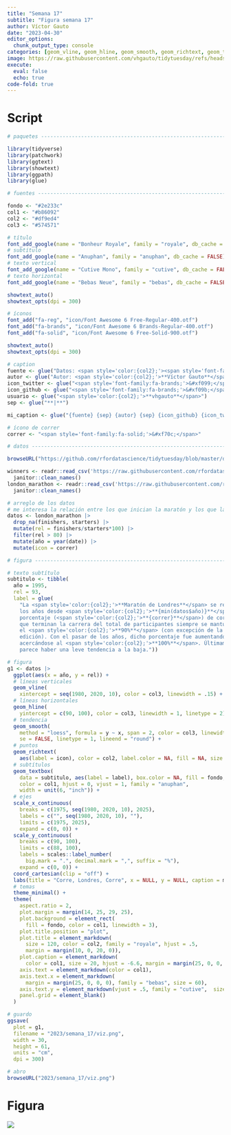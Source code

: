 ```yaml
---
title: "Semana 17"
subtitle: "Figura semana 17"
author: Víctor Gauto
date: "2023-04-30"
editor_options:
  chunk_output_type: console
categories: [geom_vline, geom_hline, geom_smooth, geom_richtext, geom_textbox]
image: https://raw.githubusercontent.com/vhgauto/tidytuesday/refs/heads/main/2023/semana_17/viz.png
execute:
  eval: false
  echo: true
code-fold: true
---
```



# Script

```r

# paquetes ----------------------------------------------------------------

library(tidyverse)
library(patchwork)
library(ggtext)
library(showtext)
library(ggpath)
library(glue)

# fuentes -----------------------------------------------------------------

fondo <- "#2e233c"
col1 <- "#b86092"
col2 <- "#df9ed4"
col3 <- "#574571"

# título
font_add_google(name = "Bonheur Royale", family = "royale", db_cache = FALSE)
# subtítulo
font_add_google(name = "Anuphan", family = "anuphan", db_cache = FALSE)
# texto vertical
font_add_google(name = "Cutive Mono", family = "cutive", db_cache = FALSE)
# texto horizontal
font_add_google(name = "Bebas Neue", family = "bebas", db_cache = FALSE)

showtext_auto()
showtext_opts(dpi = 300)

# íconos
font_add("fa-reg", "icon/Font Awesome 6 Free-Regular-400.otf")
font_add("fa-brands", "icon/Font Awesome 6 Brands-Regular-400.otf")
font_add("fa-solid", "icon/Font Awesome 6 Free-Solid-900.otf")

showtext_auto()
showtext_opts(dpi = 300)

# caption
fuente <- glue("Datos: <span style='color:{col2};'><span style='font-family:mono;'>{{<b>tidytuesdayR</b>}}</span> semana 17</span>")
autor <- glue("Autor: <span style='color:{col2};'>**Víctor Gauto**</span>")
icon_twitter <- glue("<span style='font-family:fa-brands;'>&#xf099;</span>")
icon_github <- glue("<span style='font-family:fa-brands;'>&#xf09b;</span>")
usuario <- glue("<span style='color:{col2};'>**vhgauto**</span>")
sep <- glue("**|**")

mi_caption <- glue("{fuente} {sep} {autor} {sep} {icon_github} {icon_twitter} {usuario}")

# ícono de correr
correr <- "<span style='font-family:fa-solid;'>&#xf70c;</span>"

# datos -------------------------------------------------------------------

browseURL("https://github.com/rfordatascience/tidytuesday/blob/master/data/2023/2023-04-25/readme.md")

winners <- readr::read_csv('https://raw.githubusercontent.com/rfordatascience/tidytuesday/master/data/2023/2023-04-25/winners.csv') |> 
  janitor::clean_names()
london_marathon <- readr::read_csv('https://raw.githubusercontent.com/rfordatascience/tidytuesday/master/data/2023/2023-04-25/london_marathon.csv') |> 
  janitor::clean_names()

# arreglo de los datos
# me interesa la relación entre los que inician la maratón y los que la terminan
datos <- london_marathon |> 
  drop_na(finishers, starters) |> 
  mutate(rel = finishers/starters*100) |> 
  filter(rel > 80) |> 
  mutate(año = year(date)) |> 
  mutate(icon = correr)

# figura ------------------------------------------------------------------

# texto subtítulo
subtitulo <- tibble(
  año = 1995,
  rel = 93,
  label = glue(
    "La <span style='color:{col2};'>**Maratón de Londres**</span> se realiza todos 
    los años desde <span style='color:{col2};'>**{min(datos$año)}**</span>. El 
    porcentaje (<span style='color:{col2};'>**{correr}**</span>) de corredores 
    que terminan la carrera del total de participantes siempre se mantuvo sobre 
    el <span style='color:{col2};'>**90%**</span> (con excepción de la primera 
    edición). Con el pasar de los años, dicho porcentaje fue aumentando, 
    acercándose al <span style='color:{col2};'>**100%**</span>. Últimamente 
    parece haber una leve tendencia a la baja."))

# figura
g1 <- datos |> 
  ggplot(aes(x = año, y = rel)) +
  # líneas verticales
  geom_vline(
    xintercept = seq(1980, 2020, 10), color = col3, linewidth = .15) +
  # líneas horizontales
  geom_hline(
    yintercept = c(90, 100), color = col3, linewidth = 1, linetype = 2) +
  # tendencia
  geom_smooth(
    method = "loess", formula = y ~ x, span = 2, color = col3, linewidth = .5,
    se = FALSE, linetype = 1, lineend = "round") +
  # puntos
  geom_richtext(
    aes(label = icon), color = col2, label.color = NA, fill = NA, size = 9) +
  # subtítulos
  geom_textbox(
    data = subtitulo, aes(label = label), box.color = NA, fill = fondo, size = 9,
    color = col1, hjust = 0, vjust = 1, family = "anuphan", 
    width = unit(6, "inch")) +
  # ejes
  scale_x_continuous(
    breaks = c(1975, seq(1980, 2020, 10), 2025),
    labels = c("", seq(1980, 2020, 10), ""),
    limits = c(1975, 2025),
    expand = c(0, 0)) +
  scale_y_continuous(
    breaks = c(90, 100),
    limits = c(88, 100),
    labels = scales::label_number(
      big.mark = ".", decimal.mark = ",", suffix = "%"),
    expand = c(0, 0)) +
  coord_cartesian(clip = "off") +
  labs(title = "Corre, Londres, Corre", x = NULL, y = NULL, caption = mi_caption) +
  # temas
  theme_minimal() +
  theme(
    aspect.ratio = 2,
    plot.margin = margin(14, 25, 29, 25),
    plot.background = element_rect(
      fill = fondo, color = col1, linewidth = 3),
    plot.title.position = "plot",
    plot.title = element_markdown(
      size = 120, color = col2, family = "royale", hjust = .5,
      margin = margin(10, 0, 20, 0)),
    plot.caption = element_markdown(
      color = col1, size = 20, hjust = -6.6, margin = margin(25, 0, 0, 0)),
    axis.text = element_markdown(color = col1),
    axis.text.x = element_markdown(
      margin = margin(25, 0, 0, 0), family = "bebas", size = 60),
    axis.text.y = element_markdown(vjust = .5, family = "cutive",  size = 35),
    panel.grid = element_blank()
  )

# guardo
ggsave(
  plot = g1,
  filename = "2023/semana_17/viz.png",
  width = 30,
  height = 61,
  units = "cm",
  dpi = 300)

# abro
browseURL("2023/semana_17/viz.png")
```

# Figura

![](https://raw.githubusercontent.com/vhgauto/tidytuesday/refs/heads/main/2023/semana_17/viz.png)


